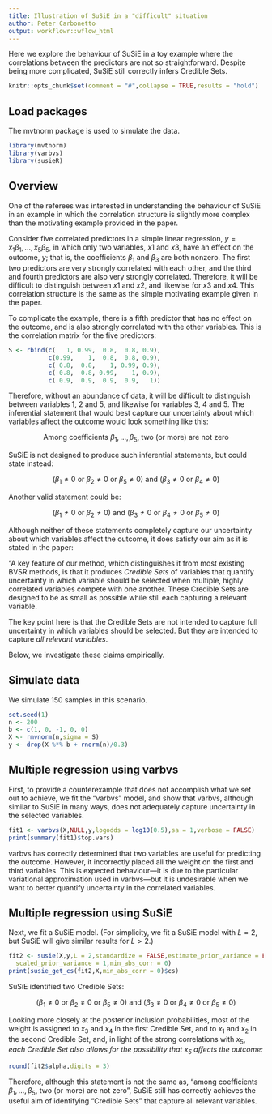 ```yaml
---
title: Illustration of SuSiE in a "difficult" situation
author: Peter Carbonetto
output: workflowr::wflow_html
---
```


Here we explore the behaviour of SuSiE in a toy example where the
correlations between the predictors are not so straightforward.
Despite being more complicated, SuSiE still correctly infers Credible
Sets.

```r
knitr::opts_chunk$set(comment = "#",collapse = TRUE,results = "hold")
```

Load packages
-------------

The mvtnorm package is used to simulate the data.

```r
library(mvtnorm)
library(varbvs)
library(susieR)
```

Overview
--------

One of the referees was interested in understanding the behaviour of
SuSiE in an example in which the correlation structure is slightly
more complex than the motivating example provided in the paper.

Consider five correlated predictors in a simple linear regression, $y =
x_1\beta_1, \ldots, x_5\beta_5$, in which only two variables, $x1$ and
$x3$, have an effect on the outcome, $y$; that is, the coefficients
$\beta_1$ and $\beta_3$ are both nonzero. The first two predictors are
very strongly correlated with each other, and the third and fourth
predictors are also very strongly correlated. Therefore, it will be
difficult to distinguish between $x1$ and $x2$, and likewise for $x3$
and $x4$. This correlation structure is the same as the simple
motivating example given in the paper.

To complicate the example, there is a fifth predictor that has no
effect on the outcome, and is also strongly correlated with the other
variables. This is the correlation matrix for the five predictors:

```r
S <- rbind(c(   1, 0.99,  0.8,  0.8, 0.9),
           c(0.99,    1,  0.8,  0.8, 0.9),
           c( 0.8,  0.8,    1, 0.99, 0.9),
           c( 0.8,  0.8, 0.99,    1, 0.9),
           c( 0.9,  0.9,  0.9,  0.9,   1))
```

Therefore, without an abundance of data, it will be difficult to
distinguish between variables 1, 2 and 5, and likewise for variables
3, 4 and 5. The inferential statement that would best capture our
uncertainty about which variables affect the outcome would look
something like this:

$$\mbox{Among coefficients $\beta_1, \ldots, \beta_5$, two (or more)
are not zero}$$

SuSiE is not designed to produce such inferential statements,
but could state instead:

$$(\beta_1 \neq 0 \mbox{ or } \beta_2 \neq 0 \mbox{ or } \beta_5 \neq
0) \mbox{ and } (\beta_3 \neq 0 \mbox{ or } \beta_4 \neq 0)$$

Another valid statement could be:

$$(\beta_1 \neq 0 \mbox{ or } \beta_2 \neq 0) \mbox{ and } (\beta_3
\neq 0 \mbox{ or } \beta_4 \neq 0 \mbox{ or } \beta_5 \neq 0)$$

Although neither of these statements completely capture our
uncertainty about which variables affect the outcome, it does satisfy
our aim as it is stated in the paper:

"A key feature of our method, which distinguishes it from most
existing BVSR methods, is that it produces *Credible Sets* of
variables that quantify uncertainty in which variable should be
selected when multiple, highly correlated variables compete with one
another. These Credible Sets are designed to be as small as possible
while still each capturing a relevant variable.

The key point here is that the Credible Sets are not intended to
capture full uncertainty in which variables should be selected. But
they are intended to capture *all relevant variables*.

Below, we investigate these claims empirically.

Simulate data
-------------

We simulate 150 samples in this scenario.

```r
set.seed(1)
n <- 200
b <- c(1, 0, -1, 0, 0)
X <- rmvnorm(n,sigma = S)
y <- drop(X %*% b + rnorm(n)/0.3)
```

Multiple regression using varbvs
--------------------------------

First, to provide a counterexample that does not accomplish what we
set out to achieve, we fit the "varbvs" model, and show that varbvs,
although similar to SuSiE in many ways, does not adequately capture
uncertainty in the selected variables.

```r
fit1 <- varbvs(X,NULL,y,logodds = log10(0.5),sa = 1,verbose = FALSE)
print(summary(fit1)$top.vars)
```

varbvs has correctly determined that two variables are useful for
predicting the outcome. However, it incorrectly placed all the weight
on the first and third variables. This is expected behaviour---it is
due to the particular variational approximation used in varbvs---but
it is undesirable when we want to better quantify uncertainty in the
correlated variables.

Multiple regression using SuSiE
-------------------------------

Next, we fit a SuSiE model. (For simplicity, we fit a SuSiE model with
$L = 2$, but SuSiE will give similar results for $L > 2$.)

```r
fit2 <- susie(X,y,L = 2,standardize = FALSE,estimate_prior_variance = FALSE,
  scaled_prior_variance = 1,min_abs_corr = 0)
print(susie_get_cs(fit2,X,min_abs_corr = 0)$cs)
```

SuSiE identified two Credible Sets:

$$(\beta_1 \neq 0 \mbox{ or } \beta_2 \neq 0 \mbox{ or } \beta_5 \neq
0) \mbox{ and } (\beta_3 \neq 0 \mbox{ or } \beta_4 \neq 0 \mbox{ or }
\beta_5 \neq 0)$$

Looking more closely at the posterior inclusion probabilities, most of
the weight is assigned to $x_3$ and $x_4$ in the first Credible Set,
and to $x_1$ and $x_2$ in the second Credible Set, and, in light of
the strong correlations with $x_5$, *each Credible Set also allows for
the possibility that $x_5$ affects the outcome:*

```r
round(fit2$alpha,digits = 3)
```

Therefore, although this statement is not the same as, "among
coefficients $\beta_1, \ldots, \beta_5$, two (or more) are not zero",
SuSiE still has correctly achieves the useful aim of identifying
"Credible Sets" that capture all relevant variables.
